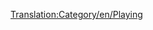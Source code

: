 [[Translation:Category/en/Playing]]

{{en/Bilingual box| hu
| A közvetlenül a játékkal foglalkozó cikkek kerülnek ide.
| ''Articles directly relating to playing the game are here.''}}